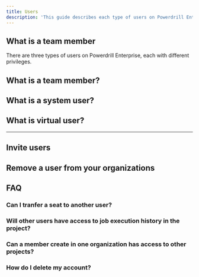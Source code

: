 ```yaml
---
title: Users
description: 'This guide describes each type of users on Powerdrill Enterprise and how to manage them'
---
```



## What is a team member 

There are three types of users on Powerdrill Enterprise, each with different privileges. 


## What is a team member?


## What is a system user?


## What is virtual user?


---

## Invite users


## Remove a user from your organizations


## FAQ

### Can I tranfer a seat to another user?


### Will other users have access to job execution history in the project?

### Can a member create in one organization has access to other projects?



### How do I delete my account?

